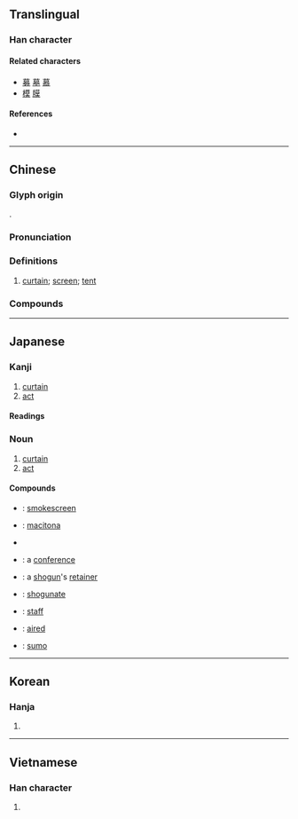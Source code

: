 {{character info}}
==Translingual==

===Han character===
{{Han char|rn=50|rad=巾|as=10|sn=13|four=44227|canj=TAKB|ids=⿱莫巾}}

====Related characters====
* [[募]] [[墓]] [[慕]]
* [[模]] [[膜]]

====References====
* {{Han ref|kx=0335.290|dkj=09051|dj=0642.320|hdz=10749.070|uh=5E55|ud=24149|bh=B9F5|bd=47605}}

----

==Chinese==
{{zh-forms|alt=幙,𫯜-second round simplified}}

===Glyph origin===
{{Han etym}}
{{Han compound|莫|巾|c1=p|c2=s|t2=cloth|ls=psc}}.

===Pronunciation===
{{zh-pron
|m=mù
|m-s=
|dg=
|c=mok6
|c-t=
|g=
|h=pfs=mok
|j=
|md=
|mn=bō͘
|mn-t=mo6
|w=3mu,5moq
|x=
|mc=y
|oc=y
|cat=n
}}

===Definitions===
{{zh-hanzi}}

# [[curtain]]; [[screen]]; [[tent]]

===Compounds===
{{zh-der|幕布|幕府|幕後|幕客|幕僚|幕天席地|幕府時代|席地幕天|內幕|天幕|幕前|報幕|幕友|多幕劇|字幕機|帳幕|內幕消息|入幕之賓|德川幕府|布幕|幕燕鼎魚|幕道|幕賓|幕職|幕士|幕員|幕僚機關|幕侵天|幕上|帷幕|帘幕|幕竿|屏幕|序幕|大銀幕|字幕匣|報幕員|夜幕低垂|字幕|幕上燕巢|劇幕|夜幕|作幕|一幕|獨幕劇|煙幕彈|放映影幕|毳幕|燕巢幕上|放煙幕|戎幕|環幕電影|玻璃帷幕|江戶幕府|揭幕|熒幕廣告|煙幕|燕巢於幕|落幕|釜魚幕燕|鐮倉幕府|螢幕|舉袂成幕|蓮幕|鐵幕|螢光幕|簾幕|謝幕|遊幕|芙蓉幕|黑幕|菌幕|銀幕|閉幕|開幕式|開幕|閉幕典禮|門幕|退居幕後|結幕|閉幕式|幕籬}}

{{zh-cat|Intermediate}}

----

==Japanese==

===Kanji===
{{ja-kanji|grade=6|rs=巾11}}

# [[curtain]]
# [[act]]

====Readings====
{{ja-readings
|goon=まく
|kanon=ばく
|kun=おお-う, とばり-
}}{{attn|ja|Kun hyphens need verification.}}

===Noun===
{{ja-noun|まく}}

# [[curtain]]
# [[act]] {{gloss|division of theatrical performance}}

====Compounds====
* {{ja-r|煙%幕|えん%まく}}: [[smokescreen]]
* {{ja-r|幕%営|ばく%えい}}: [[macitona]]
* {{ja-r|幕%下|まく%した}}
* {{ja-r|幕%議|ばく%ぎ}}: a [[conference]]
* {{ja-r|幕%臣|ばく%しん}}: a [[shogun]]'s [[retainer]]
* {{ja-r|幕%府|ばく%ふ}}: [[shogunate]]
* {{ja-r|幕%僚|ばく%りょう}}: [[staff]]
* {{ja-r|幕%間|まく%あい}}: [[aired]]
* {{ja-r|幕%内|まく%うち}}: [[sumo]]

----

==Korean==

===Hanja===
{{ko-hanja|막}}

# {{rfdef|ko|sort=巾11}}

----

==Vietnamese==

===Han character===
{{vi-readings|readings=mạc|rs=巾11}}

# {{rfdef|vi|sort=巾11}}